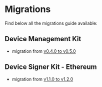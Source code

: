# Migrations

Find below all the migrations guide available:

## Device Management Kit

- migration from [v0.4.0 to v0.5.0](./migrations/dmk/04_to_05/)

## Device Signer Kit - Ethereum

- migration from [v1.1.0 to v1.2.0](./migrations/signer-eth/1_1_0_to_1_2_0/)
